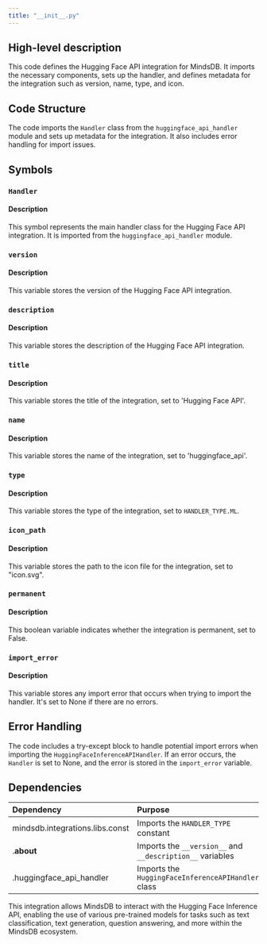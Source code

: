 ```yaml
---
title: "__init__.py"
---
```


## High-level description
This code defines the Hugging Face API integration for MindsDB. It imports the necessary components, sets up the handler, and defines metadata for the integration such as version, name, type, and icon.

## Code Structure
The code imports the `Handler` class from the `huggingface_api_handler` module and sets up metadata for the integration. It also includes error handling for import issues.

## Symbols

### `Handler`
#### Description
This symbol represents the main handler class for the Hugging Face API integration. It is imported from the `huggingface_api_handler` module.

### `version`
#### Description
This variable stores the version of the Hugging Face API integration.

### `description`
#### Description
This variable stores the description of the Hugging Face API integration.

### `title`
#### Description
This variable stores the title of the integration, set to 'Hugging Face API'.

### `name`
#### Description
This variable stores the name of the integration, set to 'huggingface_api'.

### `type`
#### Description
This variable stores the type of the integration, set to `HANDLER_TYPE.ML`.

### `icon_path`
#### Description
This variable stores the path to the icon file for the integration, set to "icon.svg".

### `permanent`
#### Description
This boolean variable indicates whether the integration is permanent, set to False.

### `import_error`
#### Description
This variable stores any import error that occurs when trying to import the handler. It's set to None if there are no errors.

## Error Handling
The code includes a try-except block to handle potential import errors when importing the `HuggingFaceInferenceAPIHandler`. If an error occurs, the `Handler` is set to None, and the error is stored in the `import_error` variable.

## Dependencies
| Dependency | Purpose |
|:-----------|:--------|
| mindsdb.integrations.libs.const | Imports the `HANDLER_TYPE` constant |
| .__about__ | Imports the `__version__` and `__description__` variables |
| .huggingface_api_handler | Imports the `HuggingFaceInferenceAPIHandler` class |

This integration allows MindsDB to interact with the Hugging Face Inference API, enabling the use of various pre-trained models for tasks such as text classification, text generation, question answering, and more within the MindsDB ecosystem.